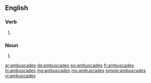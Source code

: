 ==English==

===Verb===
{{head|en|verb form}}

# {{en-third-person singular of|ambuscade}}

===Noun===
{{head|en|noun plural form}}
# {{plural of|ambuscade|lang=en}}

[[ar:ambuscades]]
[[de:ambuscades]]
[[eo:ambuscades]]
[[fr:ambuscades]]
[[hi:ambuscades]]
[[mg:ambuscades]]
[[my:ambuscades]]
[[simple:ambuscades]]
[[vi:ambuscades]]